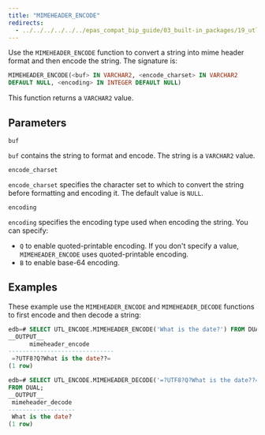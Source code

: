 ```yaml
---
title: "MIMEHEADER_ENCODE"
redirects:
  - ../../../../../../epas_compat_bip_guide/03_built-in_packages/19_utl_encode/04_mimeheader_encode #generated for docs/epas/reorg-role-use-case-mode
---
```


Use the `MIMEHEADER_ENCODE` function to convert a string into mime header format and then encode the string. The signature is:

```sql
MIMEHEADER_ENCODE(<buf> IN VARCHAR2, <encode_charset> IN VARCHAR2
DEFAULT NULL, <encoding> IN INTEGER DEFAULT NULL)
```

This function returns a `VARCHAR2` value.

## Parameters

`buf`

 `buf` contains the string to format and encode. The string is a `VARCHAR2` value.

`encode_charset`

 `encode_charset` specifies the character set to which to convert the string before formatting and encoding it. The default value is `NULL`.

`encoding`

 `encoding` specifies the encoding type used when encoding the string. You can specify:

-   `Q` to enable quoted-printable encoding. If you don't specify a value, `MIMEHEADER_ENCODE` uses quoted-printable encoding.
-   `B` to enable base-64 encoding.

## Examples

These example use the `MIMEHEADER_ENCODE` and `MIMEHEADER_DECODE` functions to first encode and then decode a string:

```sql
edb=# SELECT UTL_ENCODE.MIMEHEADER_ENCODE('What is the date?') FROM DUAL;
__OUTPUT__
      mimeheader_encode
------------------------------
 =?UTF8?Q?What is the date??=
(1 row)
```
```sql
edb=# SELECT UTL_ENCODE.MIMEHEADER_DECODE('=?UTF8?Q?What is the date??=')
FROM DUAL;
__OUTPUT__
 mimeheader_decode
-------------------
 What is the date?
(1 row)
```
